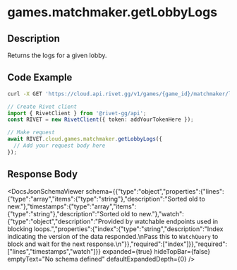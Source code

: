 

# games.matchmaker.getLobbyLogs

## Description

Returns the logs for a given lobby.


## Code Example

<CodeGroup title='Request' tag='GET' label='https://cloud.api.rivet.gg/v1/games/{game_id}/matchmaker/lobbies/{lobby_id}/logs'>

```bash {{ title: 'cURL' }}
curl -X GET 'https://cloud.api.rivet.gg/v1/games/{game_id}/matchmaker/lobbies/{lobby_id}/logs'
```

```ts
// Create Rivet client
import { RivetClient } from '@rivet-gg/api';
const RIVET = new RivetClient({ token: addYourTokenHere });

// Make request
await RIVET.cloud.games.matchmaker.getLobbyLogs({
  // Add your request body here
});
```

</CodeGroup>


## Response Body

<DocsJsonSchemaViewer
  schema={{"type":"object","properties":{"lines":{"type":"array","items":{"type":"string"},"description":"Sorted old to new."},"timestamps":{"type":"array","items":{"type":"string"},"description":"Sorted old to new."},"watch":{"type":"object","description":"Provided by watchable endpoints used in blocking loops.","properties":{"index":{"type":"string","description":"Index indicating the version of the data responded.\nPass this to `WatchQuery` to block and wait for the next response.\n"}},"required":["index"]}},"required":["lines","timestamps","watch"]}}
  expanded={true}
  hideTopBar={false}
  emptyText="No schema defined"
  defaultExpandedDepth={0}
/>

